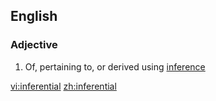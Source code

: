 ==English==

===Adjective===
{{en-adj}}

# Of, pertaining to, or derived using [[inference]]

[[vi:inferential]]
[[zh:inferential]]